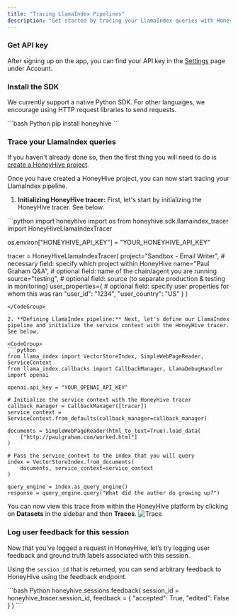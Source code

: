 ```yaml
---
title: "Tracing LlamaIndex Pipelines"
description: "Get started by tracing your LlamaIndex queries with HoneyHive."
---
```



### Get API key

After signing up on the app, you can find your API key in the [Settings](https://app.honeyhive.ai/settings/account) page under Account.

### Install the SDK

We currently support a native Python SDK. For other languages, we encourage using HTTP request libraries to send requests.

<CodeGroup>
```bash Python
pip install honeyhive
```
</CodeGroup>

### Trace your LlamaIndex queries

If you haven't already done so, then the first thing you will need to do is <a href="/projects#create-a-new-project">create a HoneyHive project</a>.

Once you have created a HoneyHive project, you can now start tracing your LlamaIndex pipeline.

1. **Initializing HoneyHive tracer:** First, let's start by initializing the HoneyHive tracer. See below.

<CodeGroup>
```python
import honeyhive
import os
from honeyhive.sdk.llamaindex_tracer import HoneyHiveLlamaIndexTracer

os.environ["HONEYHIVE_API_KEY"] = "YOUR_HONEYHIVE_API_KEY"

tracer = HoneyHiveLlamaIndexTracer(
    project="Sandbox - Email Writer",  # necessary field: specify which project within HoneyHive
    name="Paul Graham Q&A",  # optional field: name of the chain/agent you are running
    source="testing",  # optional field: source (to separate production & testing in monitoring)
    user_properties={  # optional field: specify user properties for whom this was ran
        "user_id": "1234",
        "user_country": "US"
    }
)
```
</CodeGroup>

2. **Defining LlamaIndex pipeline:** Next, let's define our LlamaIndex pipeline and initialize the service context with the HoneyHive tracer. See below.

<CodeGroup>
```python
from llama_index import VectorStoreIndex, SimpleWebPageReader, ServiceContext
from llama_index.callbacks import CallbackManager, LlamaDebugHandler
import openai

openai.api_key = "YOUR_OPENAI_API_KEY"

# Initialize the service context with the HoneyHive tracer
callback_manager = CallbackManager([tracer])
service_context = ServiceContext.from_defaults(callback_manager=callback_manager)

documents = SimpleWebPageReader(html_to_text=True).load_data(
    ["http://paulgraham.com/worked.html"]
)

# Pass the service_context to the index that you will query
index = VectorStoreIndex.from_documents(
    documents, service_context=service_context
)

query_engine = index.as_query_engine()
response = query_engine.query("What did the author do growing up?")
```
</CodeGroup>

You can now view this trace from within the HoneyHive platform by clicking on **Datasets** in the sidebar and then **Traces**.
![Trace](/images/trace_screenshot.png)

### Log user feedback for this session

Now that you’ve logged a request in HoneyHive, let’s try logging user feedback and ground truth labels associated with this session.

Using the `session_id` that is returned, you can send arbitrary feedback to HoneyHive using the feedback endpoint.

<CodeGroup>
```bash Python
honeyhive.sessions.feedback(
    session_id = honeyhive_tracer.session_id,
    feedback = {
       "accepted": True,
       "edited": False
    }
)
```
</CodeGroup>
